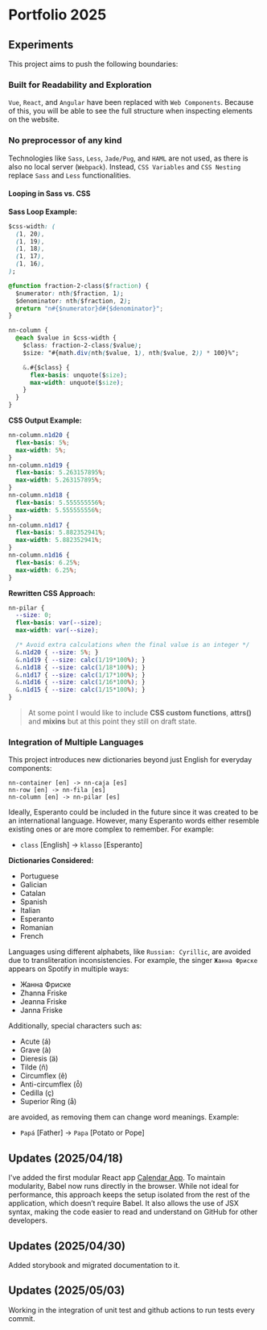 
<Meta title="Documentation/Portfolio 2025" />

# Portfolio 2025

## Experiments

This project aims to push the following boundaries:

### Built for Readability and Exploration

`Vue`, `React`, and `Angular` have been replaced with `Web Components`. Because of this, you will be able to see the full structure when inspecting elements on the website.

### No preprocessor of any kind

Technologies like `Sass`, `Less`, `Jade/Pug`, and `HAML` are not used, as there is also no local server (`Webpack`). Instead, `CSS Variables` and `CSS Nesting` replace `Sass` and `Less` functionalities.

#### Looping in Sass vs. CSS

**Sass Loop Example:**

```css
$css-width: (
  (1, 20),
  (1, 19),
  (1, 18),
  (1, 17),
  (1, 16),
);

@function fraction-2-class($fraction) {
  $numerator: nth($fraction, 1);
  $denominator: nth($fraction, 2);
  @return "n#{$numerator}d#{$denominator}";
}

nn-column {
  @each $value in $css-width {
    $class: fraction-2-class($value);
    $size: "#{math.div(nth($value, 1), nth($value, 2)) * 100}%";

    &.#{$class} {
      flex-basis: unquote($size);
      max-width: unquote($size);
    }
  }
}
```

**CSS Output Example:**

```css
nn-column.n1d20 {
  flex-basis: 5%;
  max-width: 5%;
}
nn-column.n1d19 {
  flex-basis: 5.263157895%;
  max-width: 5.263157895%;
}
nn-column.n1d18 {
  flex-basis: 5.555555556%;
  max-width: 5.555555556%;
}
nn-column.n1d17 {
  flex-basis: 5.882352941%;
  max-width: 5.882352941%;
}
nn-column.n1d16 {
  flex-basis: 6.25%;
  max-width: 6.25%;
}
```

**Rewritten CSS Approach:**

```css
nn-pilar {
  --size: 0;
  flex-basis: var(--size);
  max-width: var(--size);

  /* Avoid extra calculations when the final value is an integer */
  &.n1d20 { --size: 5%; }
  &.n1d19 { --size: calc(1/19*100%); }
  &.n1d18 { --size: calc(1/18*100%); }
  &.n1d17 { --size: calc(1/17*100%); }
  &.n1d16 { --size: calc(1/16*100%); }
  &.n1d15 { --size: calc(1/15*100%); }
}
```

> At some point I would like to include **CSS custom functions**, **attrs()** and **mixins** but at this point they still on draft state.

### Integration of Multiple Languages

This project introduces new dictionaries beyond just English for everyday components:

```
nn-container [en] -> nn-caja [es]
nn-row [en] -> nn-fila [es]
nn-column [en] -> nn-pilar [es]
```

Ideally, Esperanto could be included in the future since it was created to be an international language. However, many Esperanto words either resemble existing ones or are more complex to remember. For example:

- `class` [English] → `klasso` [Esperanto]

**Dictionaries Considered:**

- Portuguese  
- Galician  
- Catalan  
- Spanish  
- Italian  
- Esperanto  
- Romanian  
- French  

Languages using different alphabets, like `Russian: Cyrillic`, are avoided due to transliteration inconsistencies. For example, the singer `Жанна Фриске` appears on Spotify in multiple ways:

- Жанна Фриске  
- Zhanna Friske  
- Jeanna Friske  
- Janna Friske  

Additionally, special characters such as:

- Acute (á)  
- Grave (à)  
- Dieresis (ä)  
- Tilde (ñ)  
- Circumflex (ê)  
- Anti-circumflex (ȭ)  
- Cedilla (ç)  
- Superior Ring (å)  

are avoided, as removing them can change word meanings. Example:

- `Papá` [Father] → `Papa` [Potato or Pope]

## Updates (2025/04/18)

I've added the first modular React app [Calendar App](https://jmiguelrivas.github.io/calendar/calendar.html). To maintain modularity, Babel now runs directly in the browser. While not ideal for performance, this approach keeps the setup isolated from the rest of the application, which doesn’t require Babel. It also allows the use of JSX syntax, making the code easier to read and understand on GitHub for other developers.

## Updates (2025/04/30)

Added storybook and migrated documentation to it.

## Updates (2025/05/03)

Working in the integration of unit test and github actions to run tests every commit.